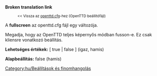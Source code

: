 '''Broken translation link'''
:<small><< Vissza az [[Main/hu/openttd.cfg|openttd.cfg]]-hez (OpenTTD beállítófájl)</small>


A '''fullscreen''' az openttd.cfg fájl egy változója.

Megadja, hogy az OpenTTD teljes képernyős módban fusson-e.
Ez csak kliensre vonatkozó beállítás.


'''Lehetséges értékek:''' [ true | false ] (igaz, hamis)

'''Alapbeállítás:''' false (hamis)

[[Category:hu/Beállítások és finomhangolás]]